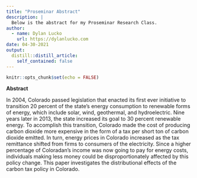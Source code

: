 ```yaml
---
title: "Proseminar Abstract"
description: |
  Below is the abstract for my Proseminar Research Class.
author:
  - name: Dylan Lucko
    url: https://dylanlucko.com
date: 04-30-2021
output:
  distill::distill_article:
    self_contained: false
---
```


```r
knitr::opts_chunk$set(echo = FALSE)
```

**Abstract**

In 2004, Colorado passed legislation that enacted its first ever initiative to transition 20 percent of the state's energy consumption to renewable forms of energy, which include solar, wind, geothermal, and hydroelectric. Nine years later in 2013, the state
increased its goal to 30 percent renewable energy. To accomplish this
transition, Colorado made the cost of producing carbon dioxide more expensive in the form of a tax per short ton of carbon dioxide emitted. In turn, energy prices in Colorado increased as the tax remittance shifted from firms to consumers of the electricity. Since a higher percentage of Coloradan's income was now going to pay for energy costs, individuals making less money could be disproportionately affected by this policy change. This paper investigates the distributional effects of the carbon tax policy in Colorado.
